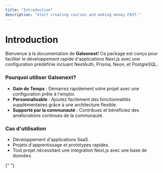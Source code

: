 ```yaml
---
title: "Introduction"
description: "Start creating courses and making money FAST."
---
```


# Introduction

Bienvenue à la documentation de **Galsenext**! Ce package est conçu pour faciliter le développement rapide d'applications Next.js avec une configuration prédéfinie incluant NextAuth, Prisma, Neon, et PostgreSQL.

### Pourquoi utiliser Galsenext?

- **Gain de Temps** : Démarrez rapidement votre projet avec une configuration prête à l'emploi.
- **Personnalisable** : Ajoutez facilement des fonctionnalités supplémentaires grâce à une architecture flexible.
- **Supporté par la communauté** : Contribuez et bénéficiez des améliorations continues de la communauté.

### Cas d'utilisation

- Développement d'applications SaaS.
- Projets d'apprentissage et prototypes rapides.
- Tout projet nécessitant une intégration Next.js avec une base de données.

{" "}
<Card title="Installation" href="/installation" />
